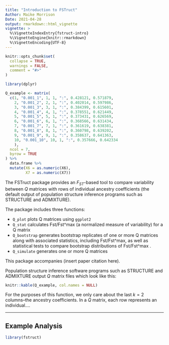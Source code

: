 ```yaml
---
title: "Introduction to FSTruct"
Author: Maike Morrison
Date: 2021-04-28
output: rmarkdown::html_vignette
vignette: >
  %\VignetteIndexEntry{fstruct-intro}
  %\VignetteEngine{knitr::rmarkdown}
  %\VignetteEncoding{UTF-8}
---
```


```r
knitr::opts_chunk$set(
  collapse = TRUE,
  warnings = FALSE,
  comment = "#>"
)

library(dplyr)

Q_example <- matrix(
  c(1, "0.001_1", 1, 1, ":", 0.428121, 0.571879, 
    2, "0.001_2", 2, 1, ":", 0.402014, 0.597986, 
    3, "0.001_3", 3, 1, ":", 0.384399, 0.615601, 
    4, "0.001_4", 4, 1, ":", 0.378551, 0.621449, 
    5, "0.001_5", 5, 1, ":", 0.373431, 0.626569, 
    6, "0.001_6", 6, 1, ":", 0.368566, 0.631434, 
    7, "0.001_7", 7, 1, ":", 0.361619, 0.638381, 
    8, "0.001_8", 8, 1, ":", 0.360798, 0.639202, 
    9, "0.001_9", 9, 1, ":", 0.358637, 0.641363, 
    10, "0.001_10", 10, 1, ":", 0.357666, 0.642334
    ),
  ncol = 7, 
  byrow = TRUE
) %>% 
  data.frame %>% 
  mutate(X6 = as.numeric(X6), 
         X7 = as.numeric(X7))

```


The FSTruct package provides an $F_{ST}$-based tool to compare variability between $Q$ matrices with rows of individual ancestry coefficients (the default output of population structure inference programs such as STRUCTURE and ADMIXTURE).

The package includes three functions:

* `Q_plot` plots Q matrices using `ggplot2`
* `Q_stat` calculates Fst/Fst^max (a  normalized measure of variability) for a Q matrix
* `Q_bootstrap` generates bootstrap replicates of one or more Q matrices along with associated statistics, including Fst/Fst^max, as well as statistical tests to compare bootstrap distributions of Fst/Fst^max . 
* `Q_simulate` generates one or more Q matrices

This package accompanies (insert paper citation here).

Population structure inference software programs such as STRUCTURE and ADMIXTURE output $Q$ matrix files which look like this:

```r
knitr::kable(Q_example, col.names = NULL)
```

For the purposes of this function, we only care about the last $k=2$ columns--the ancestry coefficients. In a $Q$ matrix, each row represents an individual....

---------------------

## Example Analysis

```r
library(fstruct)
```
